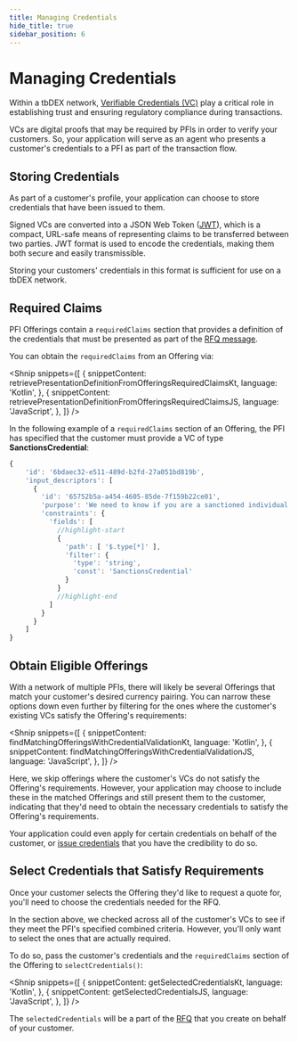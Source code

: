 ```yaml
---
title: Managing Credentials
hide_title: true
sidebar_position: 6
---
```


<LanguageSwitcher languages="JavaScript, Kotlin" />




# Managing Credentials

Within a tbDEX network, [Verifiable Credentials (VC)](/docs/web5/learn/verifiable-credentials) play a critical role in establishing trust and ensuring regulatory compliance during transactions.

VCs are digital proofs that may be required by PFIs in order to verify your customers.
So, your application will serve as an agent who presents a customer's credentials to a PFI as part of the transaction flow.

## Storing Credentials

As part of a customer's profile, your application can choose to store credentials that have been issued to them.

Signed VCs are converted into a JSON Web Token ([JWT](https://jwt.io/)), which is a compact, URL-safe means of representing claims to be transferred between two parties.
JWT format is used to encode the credentials, making them both secure and easily transmissible.

Storing your customers' credentials in this format is sufficient for use on a tbDEX network.

## Required Claims

PFI Offerings contain a `requiredClaims` section that provides a definition of the credentials that must be presented as part of the [RFQ message](/docs/tbdex/wallet/send-rfq).

You can obtain the `requiredClaims` from an Offering via:

<Shnip
  snippets={[
    {
      snippetContent:
        retrievePresentationDefinitionFromOfferingsRequiredClaimsKt,
      language: 'Kotlin',
    },
    {
      snippetContent:
        retrievePresentationDefinitionFromOfferingsRequiredClaimsJS,
      language: 'JavaScript',
    },
  ]}
/>

In the following example of a `requiredClaims` section of an Offering, the PFI has specified that the customer must provide a VC of type **SanctionsCredential**:

```js
{
    'id': '6bdaec32-e511-489d-b2fd-27a051bd819b',
    'input_descriptors': [
      {
        'id': '65752b5a-a454-4605-85de-7f159b22ce01',
        'purpose': 'We need to know if you are a sanctioned individual',
        'constraints': {
          'fields': [
            //highlight-start
            {
              'path': [ '$.type[*]' ],
              'filter': {
                'type': 'string',
                'const': 'SanctionsCredential'
              }
            }
            //highlight-end
          ]
        }
      }
    ]
}
```

## Obtain Eligible Offerings

With a network of multiple PFIs, there will likely be several Offerings that match your customer's desired currency pairing.
You can narrow these options down even further by filtering for the ones where the customer's existing VCs satisfy the Offering's requirements:

<Shnip
  snippets={[
    {
      snippetContent: findMatchingOfferingsWithCredentialValidationKt,
      language: 'Kotlin',
    },
    {
      snippetContent: findMatchingOfferingsWithCredentialValidationJS,
      language: 'JavaScript',
    },
  ]}
/>

Here, we skip offerings where the customer's VCs do not satisfy the Offering's requirements.
However, your application may choose to include these in the matched Offerings and still present them to the customer, indicating that they'd need to obtain the necessary credentials to satisfy the Offering's requirements.

Your application could even apply for certain credentials on behalf of the customer, or [issue credentials](/docs/web5/build/verifiable-credentials/vc-issuance) that you have the credibility to do so.

## Select Credentials that Satisfy Requirements

Once your customer selects the Offering they'd like to request a quote for, you'll need to choose the credentials needed for the RFQ.

In the section above, we checked across all of the customer's VCs to see if they meet the PFI's specified combined criteria.
However, you'll only want to select the ones that are actually required.

To do so, pass the customer's credentials and the `requiredClaims` section of the Offering to `selectCredentials()`:

<Shnip
  snippets={[
    {
      snippetContent: getSelectedCredentialsKt,
      language: 'Kotlin',
    },
    {
      snippetContent: getSelectedCredentialsJS,
      language: 'JavaScript',
    },
  ]}
/>

The `selectedCredentials` will be a part of the [RFQ](/docs/tbdex/wallet/send-rfq) that you create on behalf of your customer.
